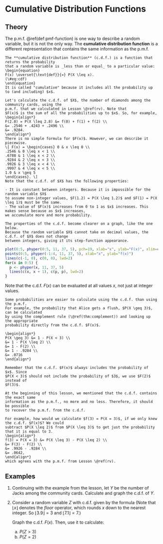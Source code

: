 # Cumulative Distribution Functions {#cdf}

## Theory {-}

The p.m.f. \@ref(def:pmf-function) is one way to describe a random variable, but 
it is not the only way. The **cumulative distribution function** is a different 
representation that contains the same information as the p.m.f.

```definition
The **cumulative distribution function** (c.d.f.) is a function that returns the probability 
that a random variable is _less than or equal_ to a particular value:
\begin{equation} 
F(x) \overset{\text{def}}{=} P(X \leq x). 
(\#eq:cdf)
\end{equation}
It is called "cumulative" because it includes all the probability up to (and including) $x$.
```

```example
Let's calculate the c.d.f. of $X$, the number of diamonds among the community cards, using the 
p.m.f. that we calculated in Lesson \@ref(rv). Note that 
$F(x)$ is the sum of all the probabilities up to $x$. So, for example, 
\begin{align*}
F(2.8) = P(X \leq 2.8) &= f(0) + f(1) + f(2) \\
&= .2546 + .4243 + .2496 \\
&= .9284.
\end{align*}
There is no simple formula for $F(x)$. However, we can describe it piecewise.
\[ F(x) = \begin{cases} 0 & x \leq 0 \\
.2546 & 0 \leq x < 1 \\
.6788 & 1 \leq x < 2 \\
.9284 & 2 \leq x < 3 \\
.9926 & 3 \leq x < 4 \\
.9997 & 4 \leq x < 5 \\
1.0 & x \geq 5
\end{cases}. \]
Note that the c.d.f. of $X$ has the following properties:

- It is constant between integers. Because it is impossible for the random variable $X$ 
to assume non-integer values, $F(1.2) = P(X \leq 1.2)$ and $F(1) = P(X \leq 1)$ must be the same.
- The value of $F(x)$ increases from 0 to 1 as $x$ increases. This makes sense because as $x$ increases, 
we accumulate more and more probability.
```

```example
The properties of the c.d.f. become clearer on a graph, like the one below. 
Because the random variable $X$ cannot take on decimal values, the c.d.f. of $X$ does not change 
between integers, giving it its step-function appearance.
```

```r
plot(0:5, phyper(0:5, 11, 37, 5), pch=19, xlab="x", ylab="F(x)", xlim=c(-0.5, 5.5), ylim=c(-0.05, 1.05))
points(0:5, phyper(-1:4, 11, 37, 5), xlab="x", ylab="f(x)")
lines(c(-1, 0), c(0, 0), lwd=2)
for(x in 0:5) {
  p <- phyper(x, 11, 37, 5)
  lines(c(x, x + 1), c(p, p), lwd=2)
}
```

Note that the c.d.f. $F(x)$ can be evaluated at all values $x$, not just at integer values. 

```example
Some probabilities are easier to calculate using the c.d.f. than using the p.m.f. 
For example, the probability that Alice gets a flush, $P(X \geq 3)$, can be calculated 
by using the complement rule (\@ref(thm:complement)) and looking up the appropriate 
probability directly from the c.d.f. $F(x)$.

\begin{align*} 
P(X \geq 3) &= 1 - P(X < 3) \\
&= 1 - P(X \leq 2) \\
&= 1 - F(2) \\
&= 1 - .9284 \\
&= .0716
\end{align*}

Remember that the c.d.f. $F(x)$ always includes the probability of $x$. Since 
$P(X < 3)$ should not include the probability of $3$, we use $F(2)$ instead of 
$F(3)$.

At the beginning of this lesson, we mentioned that the c.d.f. contains the exact same 
information as the p.m.f., no more and no less. Therefore, it should be possible 
to recover the p.m.f. from the c.d.f. 

For example, how would we calculate $f(3) = P(X = 3)$, if we only knew the c.d.f. $F(x)$? We could
subtract $P(X \leq 2)$ from $P(X \leq 3)$ to get just the probability that it is equal to 3.
\begin{align*}
f(3) = P(X = 3) &= P(X \leq 3) - P(X \leq 2) \\
&= F(3) - F(2) \\
&= .9926 - .9284 \\
&= .0642,
\end{align*}
which agrees with the p.m.f. from Lesson \@ref(rv).
```

## Examples {-}

1. Continuing with the example from the lesson, let $Y$ be the number of Jacks among the community cards. 
Calculate and graph the c.d.f. of $Y$.

2. Consider a random variable $Z$ with c.d.f. given by the formula
\begin{align*} 
F(x) &= \begin{cases} 1 - 3^{-\lfloor x \rfloor} & x \geq 0 \\ 0 & \text{otherwise} \end{cases}.
\end{align*}
(Note that $\lfloor x \rfloor$ denotes the _floor_ operator, which rounds $x$ down to the nearest integer. 
So $\lfloor 3.9 \rfloor = 3$ and $\lfloor 7.1 \rfloor = 7$.) 

    Graph the c.d.f. $F(x)$. Then, use it to calculate:
    a. $P(Z > 3)$
    b. $P(Z = 2)$

